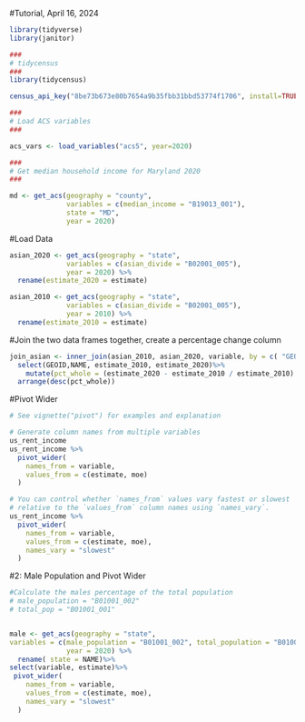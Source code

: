 #Tutorial, April 16, 2024


```r
library(tidyverse)
library(janitor)

###
# tidycensus
###
library(tidycensus)

```


```r
census_api_key("8be73b673e80b7654a9b35fbb31bbd53774f1706", install=TRUE, overwrite=TRUE)
```

```r

###
# Load ACS variables
###

acs_vars <- load_variables("acs5", year=2020)

###
# Get median household income for Maryland 2020
###

md <- get_acs(geography = "county",
              variables = c(median_income = "B19013_001"),
              state = "MD",
              year = 2020) 


```

#Load Data
```r

asian_2020 <- get_acs(geography = "state",
              variables = c(asian_divide = "B02001_005"),
              year = 2020) %>% 
  rename(estimate_2020 = estimate)

asian_2010 <- get_acs(geography = "state",
              variables = c(asian_divide = "B02001_005"),
              year = 2010) %>% 
  rename(estimate_2010 = estimate)

```


#Join the two data frames together, create a percentage change column
```r
join_asian <- inner_join(asian_2010, asian_2020, variable, by = c( "GEOID", "NAME")) %>%
  select(GEOID,NAME, estimate_2010, estimate_2020)%>%
    mutate(pct_whole = (estimate_2020 - estimate_2010 / estimate_2010) *100 )%>%
  arrange(desc(pct_whole))

```

#Pivot Wider
```r

# See vignette("pivot") for examples and explanation

# Generate column names from multiple variables
us_rent_income
us_rent_income %>%
  pivot_wider(
    names_from = variable,
    values_from = c(estimate, moe)
  )

# You can control whether `names_from` values vary fastest or slowest
# relative to the `values_from` column names using `names_vary`.
us_rent_income %>%
  pivot_wider(
    names_from = variable,
    values_from = c(estimate, moe),
    names_vary = "slowest"
  )

```


#2: Male Population and Pivot Wider

```r
#Calculate the males percentage of the total population
# male_population = "B01001_002"
# total_pop = "B01001_001"


male <- get_acs(geography = "state",
variables = c(male_population = "B01001_002", total_population = "B01001_001")
              year = 2020) %>%
  rename( state = NAME)%>%
select(variable, estimate)%>%
 pivot_wider(
    names_from = variable,
    values_from = c(estimate, moe),
    names_vary = "slowest"
  )


```


